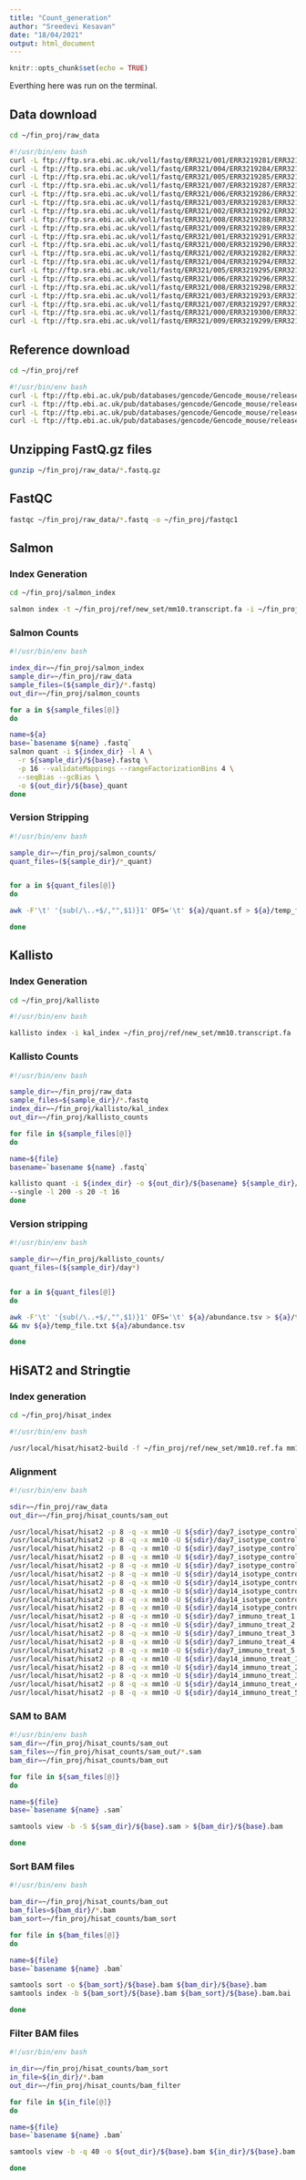 ```yaml
---
title: "Count_generation"
author: "Sreedevi Kesavan"
date: "18/04/2021"
output: html_document
---
```


```r
knitr::opts_chunk$set(echo = TRUE)
```

Everthing here was run on the terminal.

## Data download 

```bash

cd ~/fin_proj/raw_data

#!/usr/bin/env bash
curl -L ftp://ftp.sra.ebi.ac.uk/vol1/fastq/ERR321/001/ERR3219281/ERR3219281.fastq.gz -o day7_isotype_control_1.fastq.gz
curl -L ftp://ftp.sra.ebi.ac.uk/vol1/fastq/ERR321/004/ERR3219284/ERR3219284.fastq.gz -o day7_isotype_control_2.fastq.gz
curl -L ftp://ftp.sra.ebi.ac.uk/vol1/fastq/ERR321/005/ERR3219285/ERR3219285.fastq.gz -o day7_isotype_control_3.fastq.gz
curl -L ftp://ftp.sra.ebi.ac.uk/vol1/fastq/ERR321/007/ERR3219287/ERR3219287.fastq.gz -o day7_immuno_treat_1.fastq.gz
curl -L ftp://ftp.sra.ebi.ac.uk/vol1/fastq/ERR321/006/ERR3219286/ERR3219286.fastq.gz -o day7_immuno_treat_2.fastq.gz
curl -L ftp://ftp.sra.ebi.ac.uk/vol1/fastq/ERR321/003/ERR3219283/ERR3219283.fastq.gz -o day7_isotype_control_4.fastq.gz
curl -L ftp://ftp.sra.ebi.ac.uk/vol1/fastq/ERR321/002/ERR3219292/ERR3219292.fastq.gz -o day14_isotype_control_1.fastq.gz
curl -L ftp://ftp.sra.ebi.ac.uk/vol1/fastq/ERR321/008/ERR3219288/ERR3219288.fastq.gz -o day7_immuno_treat_3.fastq.gz
curl -L ftp://ftp.sra.ebi.ac.uk/vol1/fastq/ERR321/009/ERR3219289/ERR3219289.fastq.gz -o day7_immuno_treat_4.fastq.gz
curl -L ftp://ftp.sra.ebi.ac.uk/vol1/fastq/ERR321/001/ERR3219291/ERR3219291.fastq.gz -o day14_isotype_control_2.fastq.gz
curl -L ftp://ftp.sra.ebi.ac.uk/vol1/fastq/ERR321/000/ERR3219290/ERR3219290.fastq.gz -o day7_immuno_treat_5.fastq.gz
curl -L ftp://ftp.sra.ebi.ac.uk/vol1/fastq/ERR321/002/ERR3219282/ERR3219282.fastq.gz -o day7_isotype_control_5.fastq.gz
curl -L ftp://ftp.sra.ebi.ac.uk/vol1/fastq/ERR321/004/ERR3219294/ERR3219294.fastq.gz -o day14_isotype_control_3.fastq.gz
curl -L ftp://ftp.sra.ebi.ac.uk/vol1/fastq/ERR321/005/ERR3219295/ERR3219295.fastq.gz -o day14_isotype_control_4.fastq.gz
curl -L ftp://ftp.sra.ebi.ac.uk/vol1/fastq/ERR321/006/ERR3219296/ERR3219296.fastq.gz -o day14_immuno_treat_1.fastq.gz
curl -L ftp://ftp.sra.ebi.ac.uk/vol1/fastq/ERR321/008/ERR3219298/ERR3219298.fastq.gz -o day14_immuno_treat_2.fastq.gz
curl -L ftp://ftp.sra.ebi.ac.uk/vol1/fastq/ERR321/003/ERR3219293/ERR3219293.fastq.gz -o day14_isotype_control_5.fastq.gz
curl -L ftp://ftp.sra.ebi.ac.uk/vol1/fastq/ERR321/007/ERR3219297/ERR3219297.fastq.gz -o day14_immuno_treat_3.fastq.gz
curl -L ftp://ftp.sra.ebi.ac.uk/vol1/fastq/ERR321/000/ERR3219300/ERR3219300.fastq.gz -o day14_immuno_treat_4.fastq.gz
curl -L ftp://ftp.sra.ebi.ac.uk/vol1/fastq/ERR321/009/ERR3219299/ERR3219299.fastq.gz -o day14_immuno_treat_5.fastq.gz

```

## Reference download

```bash

cd ~/fin_proj/ref

#!/usr/bin/env bash
curl -L ftp://ftp.ebi.ac.uk/pub/databases/gencode/Gencode_mouse/release_M26/gencode.vM26.annotation.gtf.gz -o mm10.ref.gtf.gz
curl -L ftp://ftp.ebi.ac.uk/pub/databases/gencode/Gencode_mouse/release_M26/GRCm39.primary_assembly.genome.fa.gz -o mm10.ref.fa.gz
curl -L ftp://ftp.ebi.ac.uk/pub/databases/gencode/Gencode_mouse/release_M26/gencode.vM26.annotation.gff3.gz -o mm10.ref.gff3.gz
curl -L ftp://ftp.ebi.ac.uk/pub/databases/gencode/Gencode_mouse/release_M26/gencode.vM26.transcripts.fa.gz -o mm10.transcript.fa.gz

```

## Unzipping FastQ.gz files 

```bash

gunzip ~/fin_proj/raw_data/*.fastq.gz

```


## FastQC 

```bash

fastqc ~/fin_proj/raw_data/*.fastq -o ~/fin_proj/fastqc1
```

## Salmon 

### Index Generation 

```bash

cd ~/fin_proj/salmon_index

salmon index -t ~/fin_proj/ref/new_set/mm10.transcript.fa -i ~/fin_proj/salmon_index
```

### Salmon Counts 

```bash

#!/usr/bin/env bash

index_dir=~/fin_proj/salmon_index
sample_dir=~/fin_proj/raw_data
sample_files=(${sample_dir}/*.fastq)
out_dir=~/fin_proj/salmon_counts

for a in ${sample_files[@]}
do

name=${a}
base=`basename ${name} .fastq`
salmon quant -i ${index_dir} -l A \
  -r ${sample_dir}/${base}.fastq \
  -p 16 --validateMappings --rangeFactorizationBins 4 \
  --seqBias --gcBias \
  -o ${out_dir}/${base}_quant
done

```

### Version Stripping 

```bash
#!/usr/bin/env bash

sample_dir=~/fin_proj/salmon_counts/
quant_files=(${sample_dir}/*_quant)


for a in ${quant_files[@]}
do

awk -F'\t' '{sub(/\..+$/,"",$1)}1' OFS='\t' ${a}/quant.sf > ${a}/temp_file.txt && mv ${a}/temp_file.txt ${a}/quant.sf

done

```


## Kallisto 

### Index Generation 

```bash

cd ~/fin_proj/kallisto

#!/usr/bin/env bash

kallisto index -i kal_index ~/fin_proj/ref/new_set/mm10.transcript.fa

```

### Kallisto Counts 

```bash
#!/usr/bin/env bash

sample_dir=~/fin_proj/raw_data
sample_files=${sample_dir}/*.fastq
index_dir=~/fin_proj/kallisto/kal_index
out_dir=~/fin_proj/kallisto_counts

for file in ${sample_files[@]}
do

name=${file}
basename=`basename ${name} .fastq`

kallisto quant -i ${index_dir} -o ${out_dir}/${basename} ${sample_dir}/${basename}.fastq \
--single -l 200 -s 20 -t 16
done


```

### Version stripping 

```bash
#!/usr/bin/env bash

sample_dir=~/fin_proj/kallisto_counts/
quant_files=(${sample_dir}/day*)


for a in ${quant_files[@]}
do

awk -F'\t' '{sub(/\..+$/,"",$1)}1' OFS='\t' ${a}/abundance.tsv > ${a}/temp_file.txt 
&& mv ${a}/temp_file.txt ${a}/abundance.tsv

done

```

## HiSAT2 and Stringtie

### Index generation 

```bash

cd ~/fin_proj/hisat_index 

#!/usr/bin/env bash

/usr/local/hisat/hisat2-build -f ~/fin_proj/ref/new_set/mm10.ref.fa mm10
```

### Alignment 

```bash
#!/usr/bin/env bash

sdir=~/fin_proj/raw_data
out_dir=~/fin_proj/hisat_counts/sam_out

/usr/local/hisat/hisat2 -p 8 -q -x mm10 -U ${sdir}/day7_isotype_control_1.fastq -S ${out_dir}/day7_control1.sam
/usr/local/hisat/hisat2 -p 8 -q -x mm10 -U ${sdir}/day7_isotype_control_2.fastq -S ${out_dir}/day7_control2.sam
/usr/local/hisat/hisat2 -p 8 -q -x mm10 -U ${sdir}/day7_isotype_control_3.fastq -S ${out_dir}/day7_control3.sam
/usr/local/hisat/hisat2 -p 8 -q -x mm10 -U ${sdir}/day7_isotype_control_4.fastq -S ${out_dir}/day7_control4.sam
/usr/local/hisat/hisat2 -p 8 -q -x mm10 -U ${sdir}/day7_isotype_control_5.fastq -S ${out_dir}/day7_control5.sam
/usr/local/hisat/hisat2 -p 8 -q -x mm10 -U ${sdir}/day14_isotype_control_1.fastq -S ${out_dir}/day14_control1.sam
/usr/local/hisat/hisat2 -p 8 -q -x mm10 -U ${sdir}/day14_isotype_control_2.fastq -S ${out_dir}/day14_control2.sam
/usr/local/hisat/hisat2 -p 8 -q -x mm10 -U ${sdir}/day14_isotype_control_3.fastq -S ${out_dir}/day14_control3.sam
/usr/local/hisat/hisat2 -p 8 -q -x mm10 -U ${sdir}/day14_isotype_control_4.fastq -S ${out_dir}/day14_control4.sam
/usr/local/hisat/hisat2 -p 8 -q -x mm10 -U ${sdir}/day14_isotype_control_5.fastq -S ${out_dir}/day14_control5.sam
/usr/local/hisat/hisat2 -p 8 -q -x mm10 -U ${sdir}/day7_immuno_treat_1.fastq -S ${out_dir}/day7_treat1.sam
/usr/local/hisat/hisat2 -p 8 -q -x mm10 -U ${sdir}/day7_immuno_treat_2.fastq -S ${out_dir}/day7_treat2.sam
/usr/local/hisat/hisat2 -p 8 -q -x mm10 -U ${sdir}/day7_immuno_treat_3.fastq -S ${out_dir}/day7_treat3.sam
/usr/local/hisat/hisat2 -p 8 -q -x mm10 -U ${sdir}/day7_immuno_treat_4.fastq -S ${out_dir}/day7_treat4.sam
/usr/local/hisat/hisat2 -p 8 -q -x mm10 -U ${sdir}/day7_immuno_treat_5.fastq -S ${out_dir}/day7_treat5.sam
/usr/local/hisat/hisat2 -p 8 -q -x mm10 -U ${sdir}/day14_immuno_treat_1.fastq -S ${out_dir}/day14_treat1.sam
/usr/local/hisat/hisat2 -p 8 -q -x mm10 -U ${sdir}/day14_immuno_treat_2.fastq -S ${out_dir}/day14_treat2.sam
/usr/local/hisat/hisat2 -p 8 -q -x mm10 -U ${sdir}/day14_immuno_treat_3.fastq -S ${out_dir}/day14_treat3.sam
/usr/local/hisat/hisat2 -p 8 -q -x mm10 -U ${sdir}/day14_immuno_treat_4.fastq -S ${out_dir}/day14_treat4.sam
/usr/local/hisat/hisat2 -p 8 -q -x mm10 -U ${sdir}/day14_immuno_treat_5.fastq -S ${out_dir}/day14_treat5.sam

```

### SAM to BAM 

```bash
#!/usr/bin/env bash
sam_dir=~/fin_proj/hisat_counts/sam_out
sam_files=~/fin_proj/hisat_counts/sam_out/*.sam
bam_dir=~/fin_proj/hisat_counts/bam_out

for file in ${sam_files[@]}
do

name=${file}
base=`basename ${name} .sam`

samtools view -b -S ${sam_dir}/${base}.sam > ${bam_dir}/${base}.bam

done
```

### Sort BAM files 

```bash
#!/usr/bin/env bash

bam_dir=~/fin_proj/hisat_counts/bam_out
bam_files=${bam_dir}/*.bam
bam_sort=~/fin_proj/hisat_counts/bam_sort

for file in ${bam_files[@]}
do

name=${file}
base=`basename ${name} .bam`

samtools sort -o ${bam_sort}/${base}.bam ${bam_dir}/${base}.bam
samtools index -b ${bam_sort}/${base}.bam ${bam_sort}/${base}.bam.bai

done

```

### Filter BAM files

```bash

#!/usr/bin/env bash

in_dir=~/fin_proj/hisat_counts/bam_sort
in_file=${in_dir}/*.bam
out_dir=~/fin_proj/hisat_counts/bam_filter

for file in ${in_file[@]}
do

name=${file}
base=`basename ${name} .bam`

samtools view -b -q 40 -o ${out_dir}/${base}.bam ${in_dir}/${base}.bam

done
```




